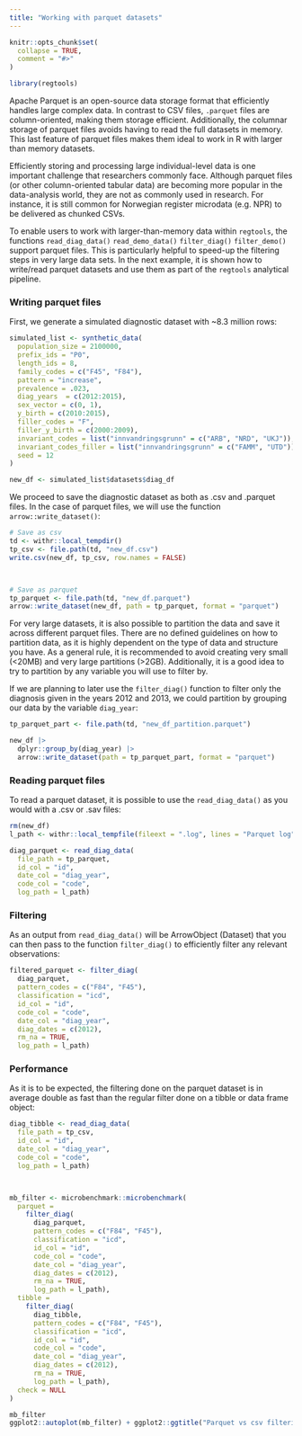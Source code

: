 ```yaml
---
title: "Working with parquet datasets"
---
```


```r
knitr::opts_chunk$set(
  collapse = TRUE,
  comment = "#>"
)
```

```r
library(regtools)
```

Apache Parquet is an open-source data storage format that efficiently handles large complex data. In contrast to CSV files, `.parquet` files are column-oriented, making them storage efficient. Additionally, the columnar storage of parquet files avoids having to read the full datasets in memory.  This last feature of parquet files makes them ideal to work in R with larger than memory datasets. 

Efficiently storing and processing large individual-level data is one important challenge that researchers commonly face. Although parquet files (or other column-oriented tabular data) are becoming more popular in the data-analysis world, they are not as commonly used in research. For instance, it is still common for Norwegian register microdata (e.g. NPR) to be delivered as chunked CSVs. 

To enable users to work with larger-than-memory data within `regtools`, the functions `read_diag_data()` `read_demo_data()` `filter_diag()` `filter_demo()` support parquet files. This is particularly helpful to speed-up the filtering steps in very large data sets. In the next example, it is shown how to write/read parquet datasets and use them as part of the `regtools` analytical pipeline. 

### Writing parquet files 

First, we generate a simulated diagnostic dataset with ~8.3 million rows:

```r

simulated_list <- synthetic_data(
  population_size = 2100000,
  prefix_ids = "P0",
  length_ids = 8,
  family_codes = c("F45", "F84"),
  pattern = "increase",
  prevalence = .023,
  diag_years  = c(2012:2015),
  sex_vector = c(0, 1),
  y_birth = c(2010:2015),
  filler_codes = "F",
  filler_y_birth = c(2000:2009),
  invariant_codes = list("innvandringsgrunn" = c("ARB", "NRD", "UKJ")),
  invariant_codes_filler = list("innvandringsgrunn" = c("FAMM", "UTD")),
  seed = 12
)

new_df <- simulated_list$datasets$diag_df

```

We proceed to save the diagnostic dataset as both as .csv and .parquet files. In the case of parquet files, we will use the function `arrow::write_dataset()`: 

```r

# Save as csv 
td <- withr::local_tempdir()
tp_csv <- file.path(td, "new_df.csv")
write.csv(new_df, tp_csv, row.names = FALSE)



# Save as parquet 
tp_parquet <- file.path(td, "new_df.parquet")
arrow::write_dataset(new_df, path = tp_parquet, format = "parquet")

```

For very large datasets, it is also possible to partition the data and save it across different parquet files. There are no defined guidelines on how to partition data, as it is highly dependent on the type of data and structure you have. As a general rule, it is recommended to avoid creating very small (<20MB) and very large partitions (>2GB). Additionally, it is a good idea to try to partition by any variable you will use to filter by. 

If we are planning to later use the `filter_diag()` function to filter only the diagnosis given in the years 2012 and 2013, we could partition by  grouping our data by the variable `diag_year`:  

```r

tp_parquet_part <- file.path(td, "new_df_partition.parquet")

new_df |> 
  dplyr::group_by(diag_year) |> 
  arrow::write_dataset(path = tp_parquet_part, format = "parquet")

```


### Reading parquet files 

To read a parquet dataset, it is possible to use the `read_diag_data()` as you would with a .csv or .sav files: 

```r
rm(new_df)
l_path <- withr::local_tempfile(fileext = ".log", lines = "Parquet log")

diag_parquet <- read_diag_data(
  file_path = tp_parquet, 
  id_col = "id", 
  date_col = "diag_year",
  code_col = "code",
  log_path = l_path)

```


### Filtering 

As an output from `read_diag_data()` will be ArrowObject (Dataset) that you can then pass to the function `filter_diag()` to efficiently filter any relevant observations: 


```r

filtered_parquet <- filter_diag(
  diag_parquet, 
  pattern_codes = c("F84", "F45"), 
  classification = "icd", 
  id_col = "id", 
  code_col = "code", 
  date_col = "diag_year", 
  diag_dates = c(2012), 
  rm_na = TRUE, 
  log_path = l_path)
```


### Performance 


As it is to be expected, the filtering done on the parquet dataset is in average double as fast than the regular filter done on a tibble or data frame object: 


```r

diag_tibble <- read_diag_data(
  file_path = tp_csv, 
  id_col = "id", 
  date_col = "diag_year",
  code_col = "code",
  log_path = l_path)



mb_filter <- microbenchmark::microbenchmark(
  parquet = 
    filter_diag(
      diag_parquet, 
      pattern_codes = c("F84", "F45"), 
      classification = "icd", 
      id_col = "id", 
      code_col = "code", 
      date_col = "diag_year", 
      diag_dates = c(2012), 
      rm_na = TRUE, 
      log_path = l_path), 
  tibble = 
    filter_diag(
      diag_tibble, 
      pattern_codes = c("F84", "F45"), 
      classification = "icd", 
      id_col = "id", 
      code_col = "code", 
      date_col = "diag_year", 
      diag_dates = c(2012), 
      rm_na = TRUE, 
      log_path = l_path), 
  check = NULL
)

```



```r

mb_filter
ggplot2::autoplot(mb_filter) + ggplot2::ggtitle("Parquet vs csv filtering")

```


